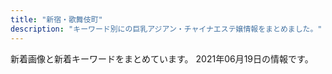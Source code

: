 ```yaml
---
title: "新宿・歌舞伎町"
description: "キーワード別にの巨乳アジアン・チャイナエステ嬢情報をまとめました。"
---
```


新着画像と新着キーワードをまとめています。
2021年06月19日の情報です。

<DmmAffiliateIns />
<KeywordTable
  shops={
    [
    {
        "station": "\u897f\u6b66\u65b0\u5bbf\u99c5\u5317\u53e3",
        "name": "\u7652 \u3086\u3046",
        "url": "http://www.yu-yu.work/",
        "img_links": [
            "http://www.yu-yu.work/images/sys4.jpg",
            "http://www.yu-yu.work/images/int2.png",
            "http://www.yu-yu.work/images/head.jpg",
            "http://www.yu-yu.work/images/mobile.jpg",
            "http://www.yu-yu.work/images/ac2.jpg",
            "http://www.yu-yu.work/img/haruka1.jpg",
            "http://www.yu-yu.work/images/b1.jpg",
            "http://www.yu-yu.work/img/misaki1.jpg",
            "http://www.yu-yu.work/images/sys3.jpg",
            "http://www.yu-yu.work/img/miki1.jpg",
            "http://www.yu-yu.work/images/7.jpg",
            "http://www.yu-yu.work/staff/misaki.jpg",
            "http://www.yu-yu.work/images/line.png",
            "http://www.yu-yu.work/img/nana1.jpg",
            "http://www.yu-yu.work/images/interior_t.jpg",
            "http://www.yu-yu.work/images/news.jpg",
            "http://www.yu-yu.work/images/info.jpg",
            "http://www.yu-yu.work/images/2.jpg",
            "http://www.yu-yu.work/staff/haruka.jpg",
            "http://www.yu-yu.work/staff/nana.jpg",
            "http://www.yu-yu.work/images/staff_t.jpg",
            "http://www.yu-yu.work/staff/miki.jpg",
            "http://www.yu-yu.work/images/int1.png",
            "http://www.yu-yu.work/images/b2.jpg",
            "http://www.yu-yu.work/images/sys1.jpg",
            "http://www.yu-yu.work/images/5.jpg",
            "http://www.yu-yu.work/images/6.jpg",
            "http://www.yu-yu.work/images/ac1.jpg",
            "http://www.yu-yu.work/images/sys2.jpg"
        ],
        "keywords": {}
    },
    {
        "name": "\u30ea\u30e9\u30af\u30b7\u30a2\u30fc",
        "keywords": {},
        "url": "http://relaxia.work/",
        "station": "JR\u65b0\u5bbf\u99c5\u6771\u53e3",
        "img_links": [
            "http://relaxia.work/images/info2.jpg",
            "http://relaxia.work/images/link_nav04.jpg",
            "http://relaxia.work/img/haru1.jpg",
            "http://relaxia.work/images/link_nav01.jpg",
            "http://relaxia.work/images/side_link.jpg",
            "http://relaxia.work/images/link_nav05.jpg",
            "http://relaxia.work/images/link_nav06.jpg",
            "http://relaxia.work/img/yuki1.jpg",
            "http://relaxia.work/images/info3.jpg",
            "http://relaxia.work/images/note.jpg",
            "http://relaxia.work/images/side_mobile.jpg",
            "http://relaxia.work/images/top.png",
            "http://relaxia.work/images/ico01.png",
            "http://relaxia.work/images/side_tel.jpg",
            "http://relaxia.work/images/link_nav02.jpg",
            "http://relaxia.work/images/sp_top.jpg",
            "http://relaxia.work/images/link_nav03.jpg",
            "http://relaxia.work/img/sizuka1.jpg",
            "http://relaxia.work/images/top_slider01.jpg",
            "http://relaxia.work/images/info1.jpg"
        ]
    },
    {
        "img_links": [
            "http://www.yuuka.info/images/ta.jpg",
            "http://www.yuuka.info/images/3.jpg",
            "http://www.yuuka.info/images/2.jpg",
            "http://www.yuuka.info/images/news.jpg",
            "http://www.yuuka.info/images/staff_t.jpg",
            "http://www.yuuka.info/images/sys.jpg",
            "http://www.yuuka.info/images/rec1.jpg",
            "http://www.yuuka.info/images/4.jpg",
            "http://www.yuuka.info/images/mobile.jpg",
            "http://www.yuuka.info/img/sayaka1.jpg",
            "http://www.yuuka.info/images/tel.jpg",
            "http://www.yuuka.info/images/int2.jpg",
            "http://www.yuuka.info/images/head.jpg",
            "http://www.yuuka.info/img/momo1.jpg",
            "http://www.yuuka.info/images/1.jpg",
            "http://www.yuuka.info/images/up.png",
            "http://www.yuuka.info/images/rec2.jpg",
            "http://www.yuuka.info/images/int1.jpg",
            "http://www.yuuka.info/images/interior_t.jpg",
            "http://www.yuuka.info/img/miyu1.jpg",
            "http://www.yuuka.info/img/rina1.jpg"
        ],
        "name": "\u7652\u83ef \u3086\u3046\u304b",
        "url": "http://www.yuuka.info/",
        "keywords": {},
        "station": "JR\u65b0\u5bbf\u99c5\u6771\u53e3"
    },
    {
        "name": "sweet-\u30b9\u30a6\u30a3\u30fc\u30c8-",
        "img_links": [
            "http://sweety-est.tokyo/images/cg07.jpg",
            "http://sweety-est.tokyo/images/a1.jpg",
            "http://sweety-est.tokyo/images/kan.jpg",
            "http://sweety-est.tokyo/images/a7.jpg",
            "http://sweety-est.tokyo/images/r1.jpg",
            "http://sweety-est.tokyo/images/tit-sub1.jpg",
            "http://sweety-est.tokyo/images/cg011.jpg",
            "http://sweety-est.tokyo/images/m2.jpg",
            "http://sweety-est.tokyo/images/cg04.jpg",
            "http://sweety-est.tokyo/images/cg05.jpg",
            "http://sweety-est.tokyo/images/r3.jpg",
            "http://sweety-est.tokyo/images/slider-img003.jpg",
            "http://sweety-est.tokyo/images/tit-sub2.jpg",
            "http://sweety-est.tokyo/images/cg03.jpg",
            "http://sweety-est.tokyo/images/pp.jpg",
            "http://sweety-est.tokyo/images/b-online.png",
            "http://sweety-est.tokyo/images/cg02.jpg",
            "http://sweety-est.tokyo/images/kan1.jpg",
            "http://sweety-est.tokyo/images/qr.jpg",
            "http://sweety-est.tokyo/images/tit-sub4.jpg",
            "http://sweety-est.tokyo/images/a4.jpg",
            "http://sweety-est.tokyo/images/sys.jpg",
            "http://sweety-est.tokyo/images/cg06.jpg",
            "http://sweety-est.tokyo/images/r5.jpg",
            "http://sweety-est.tokyo/images/a2.jpg",
            "http://sweety-est.tokyo/images/r2.jpg",
            "http://sweety-est.tokyo/link/menlog.jpg",
            "http://sweety-est.tokyo/images/cg08.jpg",
            "http://sweety-est.tokyo/images/tit-sub5.jpg",
            "http://sweety-est.tokyo/images/tit-sub6.jpg",
            "http://sweety-est.tokyo/images/m3.jpg",
            "http://sweety-est.tokyo/images/cg01.jpg",
            "http://sweety-est.tokyo/images/r4.jpg",
            "http://sweety-est.tokyo/images/tit-sub3.jpg",
            "http://sweety-est.tokyo/images/slider-img001.jpg",
            "http://sweety-est.tokyo/images/a3.jpg",
            "http://sweety-est.tokyo/images/m1.jpg",
            "http://sweety-est.tokyo/images/r6.jpg",
            "http://sweety-est.tokyo/images/b-tel.png",
            "http://sweety-est.tokyo/images/a6.jpg",
            "http://sweety-est.tokyo/images/m4.jpg",
            "http://sweety-est.tokyo/images/a5.jpg",
            "http://sweety-est.tokyo/images/a8.jpg",
            "http://sweety-est.tokyo/images/slider-img002.jpg"
        ],
        "url": "http://sweety-est.tokyo/",
        "station": "JR\u65b0\u5bbf\u99c5\u897f\u53e3",
        "keywords": {
            "86": 16,
            "D": 6,
            "E": 8
        }
    },
    {
        "url": "http://in-esthe.com/relair/",
        "keywords": {
            "C": 8
        },
        "name": "RELAIR \uff5e\u30ea\u30ec\u30a2\uff5e",
        "station": "\u65b0\u5bbf\u897f\u53e3\u99c5D5\u51fa\u53e3",
        "img_links": [
            "http://in-esthe.com/relair/img/fla.png",
            "http://in-esthe.com/relair/img/english-t6.png",
            "http://in-esthe.com/relair/img/twitter.png",
            "http://in-esthe.com/relair/img/head.png",
            "http://in-esthe.com/relair/img/p-2.jpg",
            "http://in-esthe.com/relair/img/re.png",
            "http://in-esthe.com/relair/img/tel.png",
            "http://in-esthe.com/relair/img/p-9.jpg",
            "http://in-esthe.com/relair/img/p-7.jpg",
            "http://in-esthe.com/relair/img/p-1.jpg",
            "http://in-esthe.com/relair/img/card-english.png",
            "http://in-esthe.com/relair/img/newstback.png",
            "http://in-esthe.com/relair/img/t-1.png",
            "http://in-esthe.com/relair/img/p-3-1.jpg",
            "http://in-esthe.com/relair/img/p-0.jpg",
            "http://in-esthe.com/relair/img/s-1.jpg",
            "http://in-esthe.com/relair/img/english-t3.png",
            "http://in-esthe.com/relair/img/english-t5.png",
            "http://in-esthe.com/relair/img/english-t2.png",
            "http://in-esthe.com/relair/img/botton.png",
            "http://in-esthe.com/relair/img/t-3.png",
            "http://in-esthe.com/relair/img/fla1.png",
            "http://in-esthe.com/relair/img/english-t4.png",
            "http://in-esthe.com/relair/img/kanban4.jpg",
            "http://in-esthe.com/relair/img/fla2.png",
            "http://in-esthe.com/relair/img/p-1-1.jpg",
            "http://in-esthe.com/relair/img/english-t1.png",
            "http://in-esthe.com/relair/img/t-2.png",
            "http://in-esthe.com/relair/img/p-3.jpg",
            "http://in-esthe.com/relair/img/p-8.jpg"
        ]
    },
    {
        "station": "JR\u65b0\u5bbf\u99c5\u6771\u53e3",
        "keywords": {
            "D": 16
        },
        "url": "http://aroma-massage.red/",
        "img_links": [
            "http://aroma-massage.red/images/img-therapist.jpg",
            "http://aroma-massage.red/images/ttl-concept.png",
            "http://aroma-massage.red/images/ttl-informationt.png",
            "http://aroma-massage.red/images/ttl-qrt.png",
            "http://aroma-massage.red/images/ttl-pickupt.png",
            "http://aroma-massage.red/images/ttl-therapist.png",
            "http://aroma-massage.red/images/bg-image-consept.png",
            "http://aroma-massage.red/images/img-therapistt.jpg",
            "http://aroma-massage.red/images/kan.jpg",
            "http://aroma-massage.red/images/img-link.jpg",
            "http://aroma-massage.red/images/txt-header-phonet.png",
            "http://aroma-massage.red/images/ttl-link.png",
            "http://aroma-massage.red/images/ttl-qr.png",
            "http://aroma-massage.red/images/ttl-concept2t.png",
            "http://aroma-massage.red/images/bnr-campaign01.jpg",
            "http://aroma-massage.red/images/img-linkt.jpg",
            "http://aroma-massage.red/images/cg05.jpg",
            "http://aroma-massage.red/images/txt-footer-copyright.png",
            "http://aroma-massage.red/images/acc.jpg",
            "http://aroma-massage.red/images/acc1.jpg",
            "http://aroma-massage.red/images/txt-header-storeinfo.png",
            "http://aroma-massage.red/images/txt-header-phone.png",
            "http://aroma-massage.red/images/img-header-mainvisual01t.jpg",
            "http://aroma-massage.red/images/bnr-sp-campaign01.jpg",
            "http://aroma-massage.red/images/ttl-qrf.png",
            "http://aroma-massage.red/images/ttl-pickup.png",
            "http://aroma-massage.red/images/ttl-conceptt.png",
            "http://aroma-massage.red/images/img-header-mainvisual01.jpg",
            "http://aroma-massage.red/images/cg02.jpg",
            "http://aroma-massage.red/images/qr.jpg",
            "http://aroma-massage.red/images/bg-image-consept02.png",
            "http://aroma-massage.red/images/ttl-concept2.png",
            "http://aroma-massage.red/images/cg01.jpg",
            "http://aroma-massage.red/images/ttl-information.png",
            "http://aroma-massage.red/images/cg03.jpg"
        ],
        "name": "\u30c6\u30bb\u30e9-Tethera-"
    },
    {
        "keywords": {
            "86": 4,
            "87": 2,
            "90": 1,
            "F": 1,
            "D": 8,
            "88": 4,
            "C": 3,
            "89": 1
        },
        "station": "\u897f\u6b66\u65b0\u5bbf\u99c5\u5317\u53e3",
        "img_links": [
            "http://clear-es.net/images/koko_1.jpg",
            "http://clear-es.net/yamituki-n/uploads/images/rika55ss.jpg",
            "http://clear-es.net/yamituki-n/uploads/images/satomi21.jpg",
            "http://clear-es.net/images/index_23.jpg",
            "http://clear-es.net/images/index_14.jpg",
            "http://clear-es.net/images/index_02.jpg",
            "http://clear-es.net/images/index_19.jpg",
            "http://clear-es.net/images/index_28.jpg",
            "http://clear-es.net/images/index_28_01.jpg",
            "http://clear-es.net/uploads/22c8968348a9acc2dfc9ab0aecb09c27.jpg",
            "http://clear-es.net/yamituki-n/uploads/images/mmexport1576417470781.jpg",
            "http://clear-es.net/uploads/f73e8f67358edf8e94cf35d345a7af08.jpg",
            "http://clear-es.net/images/gallery_11.jpg",
            "http://clear-es.net/images/index_27.jpg",
            "http://clear-es.net/uploads/cec0ed392fe00d8e3ff867c0625809e6.jpg",
            "http://clear-es.net/uploads/10299154955d10c3b815a5638a35a934.jpg",
            "http://clear-es.net/uploads/97eb17743f96fd7f0551aab0bedd5e6f.jpg",
            "http://clear-es.net/images/girls_11.jpg",
            "http://clear-es.net/images/service_11.jpg",
            "http://clear-es.net/yamituki-n/uploads/images/satomi2.jpg",
            "http://clear-es.net/images/index_08.jpg",
            "http://clear-es.net/yamituki-n/uploads/images/yui01.jpg",
            "http://clear-es.net/yamituki-n/uploads/images/mimi-01s.jpg",
            "http://clear-es.net/images/index_20.jpg",
            "http://clear-es.net/images/index_04.jpg",
            "http://clear-es.net/images/index_06.jpg",
            "http://clear-es.net/yamituki-n/uploads/images/juri01s.jpg",
            "http://clear-es.net/images/index_07.jpg",
            "http://clear-es.net/images/index_17.jpg",
            "http://clear-es.net/images/index_09.jpg",
            "http://clear-es.net/images/index_24.jpg",
            "http://clear-es.net/uploads/0141717ce8be90c90f41c0c8eb5c92fe.jpg",
            "http://clear-es.net/images/girls_13.jpg",
            "http://clear-es.net/images/index_01.jpg",
            "http://clear-es.net/images/index_26.jpg",
            "http://clear-es.net/images/index_13.jpg",
            "http://clear-es.net/uploads/2aa97908694153fb149943f0b8445352.jpg",
            "http://clear-es.net/images/index_21.jpg",
            "http://clear-es.net/yamituki-n/uploads/images/mika03s.jpg",
            "http://clear-es.net/my_work/images/pic1.png",
            "http://clear-es.net/uploads/c8a6186524d872100cc89c100d1f3728.jpg",
            "http://clear-es.net/images/index_11.jpg",
            "http://clear-es.net/images/index_10.jpg",
            "http://clear-es.net/uploads/a62d7f24a5b9a4fd5aeef678eb24ef4b.jpg",
            "http://clear-es.net/images/index_25.jpg",
            "http://clear-es.net/images/index_15.jpg",
            "http://clear-es.net/images/girls_03.jpg",
            "http://clear-es.net/yamituki-n/uploads/images/rena02.jpg",
            "http://clear-es.net/yamituki-n/uploads/images/rena01.jpg",
            "http://clear-es.net/uploads/c1f6d0346f5cb109ac62c21a58c7deff.jpg",
            "http://clear-es.net/uploads/09bdd5637edec4bfa3d47a7e9874640b.jpg",
            "http://clear-es.net/images/index_12.jpg",
            "http://clear-es.net/images/index_05.jpg",
            "http://clear-es.net/images/index_03.jpg",
            "http://clear-es.net/yamituki-n/uploads/images/emi3.jpg",
            "http://clear-es.net/uploads/d1dd85f8fb55d0e70a55a6dafa8ff601.jpg",
            "http://clear-es.net/uploads/f426bd85a8f6a9eac87e55b2d44c4bd5.jpg",
            "http://clear-es.net/images/index_18.jpg"
        ],
        "url": "http://clear-es.net/",
        "name": "CLEAR-\u30af\u30ea\u30a2-"
    },
    {
        "station": "\u65b0\u5bbf\u4e09\u4e01\u76ee\u99c5E1\u51fa\u53e3",
        "url": "http://sakura-relax.net/",
        "name": "\u697d\u697d-\u30e9\u30af\u30e9\u30af-",
        "img_links": [
            "http://sakura-relax.net/images/kan.jpg",
            "http://sakura-relax.net/images/qrc.png",
            "http://sakura-relax.net/images/tel.png",
            "http://sakura-relax.net/images/cg07.jpg",
            "http://sakura-relax.net/images/cg03.jpg",
            "http://sakura-relax.net/link/menlog.jpg",
            "http://sakura-relax.net/images/top-img02.png",
            "http://sakura-relax.net/images/cg06.jpg",
            "http://sakura-relax.net/images/top-img01.png",
            "http://sakura-relax.net/images/cg04.jpg"
        ],
        "keywords": {
            "E": 8,
            "87": 8,
            "C": 8,
            "86": 4,
            "85": 4
        }
    },
    {
        "keywords": {
            "D": 3,
            "86": 2
        },
        "station": "\u897f\u6b66\u65b0\u5bbf\u99c5\u5317\u53e3",
        "url": "http://ciretva.xyz/",
        "img_links": [
            "http://ciretva.xyz/uploads/210601/1-2106011H604649.jpg",
            "http://ciretva.xyz/picture/pick.jpg",
            "http://ciretva.xyz/picture/room4.jpg",
            "http://ciretva.xyz/picture/top.jpg",
            "http://ciretva.xyz/uploads/210601/1-2106011H615V5.jpg",
            "http://ciretva.xyz/picture/s_staff.png",
            "http://ciretva.xyz/picture/news.jpg",
            "http://ciretva.xyz/uploads/201021/1-201021155T9631.jpg",
            "http://ciretva.xyz/picture/room3.jpg",
            "http://ciretva.xyz/uploads/201021/1-201021155T02L.jpg",
            "http://ciretva.xyz/picture/face_bj1.png",
            "http://ciretva.xyz/picture/face.jpg",
            "http://ciretva.xyz/picture/room2.jpg",
            "http://ciretva.xyz/uploads/201021/1-201021155932238.jpg",
            "http://ciretva.xyz/uploads/201021/1-201021155925315.jpg",
            "http://ciretva.xyz/picture/room1.jpg"
        ],
        "name": "\u4f73\u7e01 \uff5e\u304b\u3048\u3093\uff5e"
    },
    {
        "keywords": {},
        "name": "\u5fa1\u82d1 -\u304e\u3087\u3048\u3093-",
        "url": "http://www.night.ne.jp/tokyo/gyoen/",
        "station": "\u65b0\u5bbf\u5fa1\u82d1\u524d\u99c53\u756a\u51fa\u53e3",
        "img_links": [
            "http://www.night.ne.jp/nightnet/img/2.jpg",
            "http://www.night.ne.jp/_format/W/img/whats_news.jpg",
            "http://www.night.ne.jp/nightnet/img/3.jpg",
            "http://www.night.ne.jp/nightnet/img/17.jpg",
            "http://www.night.ne.jp/tokyo/gyoen/img/skill_2.jpg",
            "http://www.night.ne.jp/tokyo/gyoen/img/view_3.jpg",
            "http://www.night.ne.jp/nightnet/img/16.jpg",
            "http://www.night.ne.jp/nightnet/img/9.jpg",
            "http://www.night.ne.jp/tokyo/gyoen/img/index_top.jpg",
            "http://www.night.ne.jp/tokyo/gyoen/img/index_skill.jpg",
            "http://www.night.ne.jp/tokyo/gyoen/img/index_view.jpg",
            "http://www.night.ne.jp/nightnet/img/10.jpg",
            "http://www.night.ne.jp/tokyo/gyoen/img/index.jpg",
            "http://www.night.ne.jp/tokyo/gyoen/img/skill_3.jpg",
            "http://www.night.ne.jp/nightnet/img/15.jpg",
            "http://www.night.ne.jp/tokyo/gyoen/img/view_2.jpg",
            "http://www.night.ne.jp/nightnet/img/14.jpg",
            "http://www.night.ne.jp/_format/W/img/whats_skill.jpg",
            "http://www.night.ne.jp/tokyo/gyoen/img/view_1.jpg",
            "http://www.night.ne.jp/_format/W/img/index_enter_1.jpg",
            "http://www.night.ne.jp/nightnet/img/6.jpg",
            "http://www.night.ne.jp/nightnet/img/8.jpg",
            "http://www.night.ne.jp/nightnet/img/7.jpg",
            "http://www.night.ne.jp/nightnet/img/12a.jpg",
            "http://www.night.ne.jp/nightnet/img/13.jpg",
            "http://www.night.ne.jp/tokyo/gyoen/img/skill_1.jpg",
            "http://www.night.ne.jp/nightnet/img/4.jpg",
            "http://www.night.ne.jp/tokyo/gyoen/img/view_4.jpg",
            "http://www.night.ne.jp/nightnet/img/5.jpg",
            "http://www.night.ne.jp/tokyo/gyoen/img/qr_code.jpg",
            "http://www.night.ne.jp/nightnet/img/1.jpg",
            "http://www.night.ne.jp/nightnet/img/11.jpg",
            "http://www.night.ne.jp/_format/W/img/whats_view.jpg"
        ]
    },
    {
        "img_links": [
            "http://yurali.oks.bz/images/s4.jpg",
            "http://yurali.oks.bz/photos/sites/48/2021/03/2021033110254811.jpg",
            "http://yurali.oks.bz/photos/sites/48/2020/09/2020090809340917.jpg",
            "http://yurali.oks.bz/photos/sites/48/2020/09/2020090809341126.jpg",
            "http://yurali.oks.bz/images/line.jpg",
            "http://yurali.oks.bz/images/right.jpg",
            "http://yurali.oks.bz/photos/sites/48/2020/06/2020063002493351.jpg",
            "http://yurali.oks.bz/photos/sites/48/2020/09/2020090809341490.jpg",
            "http://yurali.oks.bz/images/s1.jpg",
            "http://yurali.oks.bz/images/s2.jpg",
            "http://yurali.oks.bz/images/s_new.png",
            "http://yurali.oks.bz/images/mobile.jpg",
            "http://yurali.oks.bz/images/top.jpg",
            "http://yurali.oks.bz/images/s3.jpg",
            "http://yurali.oks.bz/photos/sites/48/2021/03/2021033110254887.jpg"
        ],
        "url": "http://yurali.oks.bz/",
        "keywords": {
            "E": 12,
            "85": 12,
            "D": 24,
            "86": 12,
            "87": 12
        },
        "station": "JR\u65b0\u5bbf\u99c5\u897f\u53e3",
        "name": "\u6c17\u697d"
    },
    {
        "keywords": {},
        "img_links": [
            "http://genkimorimori.este88.com/img/mika1.jpg",
            "http://genkimorimori.este88.com/img/kixyoko1.jpg",
            "http://genkimorimori.este88.com/images/kixyoko1.jpg",
            "http://genkimorimori.este88.com/gals/risa1.jpg",
            "http://genkimorimori.este88.com/img/kaori1.jpg",
            "http://genkimorimori.este88.com/images/r01.jpg",
            "http://genkimorimori.este88.com/img/koyuki1.jpg",
            "http://genkimorimori.este88.com/images/ph1.jpg",
            "http://genkimorimori.este88.com/img/momo1.jpg",
            "http://genkimorimori.este88.com/images/r04.jpg",
            "http://genkimorimori.este88.com/gals/sayuri1.jpg",
            "http://genkimorimori.este88.com/images/mika1.jpg",
            "http://genkimorimori.este88.com/images/momo1.jpg",
            "http://genkimorimori.este88.com/images/r02.jpg",
            "http://genkimorimori.este88.com/gals/koko1.jpg",
            "http://genkimorimori.este88.com/images/kaori1.jpg",
            "http://genkimorimori.este88.com/gals/nnana1.jpg",
            "http://genkimorimori.este88.com/images/koyuki1.jpg"
        ],
        "url": "http://genkimorimori.este88.com/",
        "name": "\u5143\u6c17\u30e2\u30ea\u30e2\u30ea",
        "station": "\u897f\u6b66\u65b0\u5bbf\u99c5\u5317\u53e3"
    },
    {
        "station": "JR\u65b0\u5bbf\u99c5",
        "name": "\u65b0\u5bbf\u6975\u4e0a\u30e1\u30f3\u30ba\u30a8\u30b9\u30c6",
        "keywords": {},
        "url": "https://gokujo.iest.info/",
        "img_links": []
    },
    {
        "url": "http://hi-msg.com/koyuki/",
        "keywords": {
            "C": 8
        },
        "name": "KOYUKI",
        "img_links": [
            "http://hi-msg.com/koyuki/img/kanban4.jpg",
            "http://hi-msg.com/koyuki/img/english-t4.png",
            "http://hi-msg.com/koyuki/img/t-2.png",
            "http://hi-msg.com/koyuki/img/kanban4s.jpg",
            "http://hi-msg.com/koyuki/img/english-t3.png",
            "http://hi-msg.com/koyuki/img/p-4-1.jpg",
            "http://hi-msg.com/koyuki/img/p-2-1.jpg",
            "http://hi-msg.com/koyuki/img/head.png",
            "http://hi-msg.com/koyuki/img/re.png",
            "http://hi-msg.com/koyuki/img/english-t2.png",
            "http://hi-msg.com/koyuki/img/p-6-1.jpg",
            "http://hi-msg.com/koyuki/img/botton.png",
            "http://hi-msg.com/koyuki/img/english-t6.png",
            "http://hi-msg.com/koyuki/img/card.png",
            "http://hi-msg.com/koyuki/img/p-7.jpg",
            "http://hi-msg.com/koyuki/img/p-1.jpg",
            "http://hi-msg.com/koyuki/img/english-t1.png",
            "http://hi-msg.com/koyuki/img/p-7-1.jpg",
            "http://hi-msg.com/koyuki/img/p-10.jpg",
            "http://hi-msg.com/koyuki/img/t-3.png",
            "http://hi-msg.com/koyuki/img/p-9.jpg",
            "http://hi-msg.com/koyuki/img/p-6.jpg",
            "http://hi-msg.com/koyuki/img/p-8.jpg",
            "http://hi-msg.com/koyuki/img/p-2.jpg",
            "http://hi-msg.com/koyuki/img/p-4.jpg",
            "http://hi-msg.com/koyuki/img/card-english.png",
            "http://hi-msg.com/koyuki/img/english-t5.png",
            "http://hi-msg.com/koyuki/img/p-3.jpg",
            "http://hi-msg.com/koyuki/img/p-11.jpg",
            "http://hi-msg.com/koyuki/img/newstback.png",
            "http://hi-msg.com/koyuki/img/t-1.png",
            "http://hi-msg.com/koyuki/img/p-3-1.jpg",
            "http://hi-msg.com/koyuki/img/tit.png",
            "http://hi-msg.com/koyuki/img/tel.png",
            "http://hi-msg.com/koyuki/img/p-5.jpg",
            "http://hi-msg.com/koyuki/img/p-8-1.jpg",
            "http://hi-msg.com/koyuki/img/p-0.jpg"
        ],
        "station": "JR\u65b0\u5bbf\u99c5\u6771\u53e3"
    },
    {
        "img_links": [
            "https://shinjuku-mensesthe.com/menu/home.png",
            "https://shinjuku-mensesthe.com/images/clear.png",
            "https://shinjuku-mensesthe.com/images/main-sp.jpg",
            "https://shinjuku-mensesthe.com/button/home.png",
            "https://shinjuku-mensesthe.com/staff/kana-s1.jpg",
            "https://shinjuku-mensesthe.com/staff/yuki-l1.jpg",
            "https://shinjuku-mensesthe.com/images/main-small.jpg",
            "https://shinjuku-mensesthe.com/massage/2020/07/31/covit19.jpg",
            "https://shinjuku-mensesthe.com/room/room-l3.jpg",
            "https://shinjuku-mensesthe.com/images/camp.png",
            "https://shinjuku-mensesthe.com/staff/seira-s1.jpg",
            "https://shinjuku-mensesthe.com/staff/kana-l1.jpg",
            "https://shinjuku-mensesthe.com/room/room-l4.jpg",
            "https://shinjuku-mensesthe.com/staff/hikaru-s1.jpg",
            "https://shinjuku-mensesthe.com/staff/hana-l1.jpg",
            "https://shinjuku-mensesthe.com/icon/yelp.png",
            "https://shinjuku-mensesthe.com/staff/arisa-s1.jpg",
            "https://shinjuku-mensesthe.com/massage/2020/08/16/riri-s1.jpg",
            "https://shinjuku-mensesthe.com/massage/2020/10/05/yuki-s1.jpg",
            "https://shinjuku-mensesthe.com/images/top1.jpg",
            "https://shinjuku-mensesthe.com/images/qrcode.png",
            "https://shinjuku-mensesthe.com/menu/blog.png",
            "https://shinjuku-mensesthe.com/images/top2.jpg",
            "https://scdn.line-apps.com/n/line_add_friends/btn/ja.png",
            "https://shinjuku-mensesthe.com/room/room-l2.jpg",
            "https://shinjuku-mensesthe.com/staff/hana-s1.jpg",
            "https://shinjuku-mensesthe.com/menu/staff.png",
            "https://shinjuku-mensesthe.com/images/top3.jpg",
            "https://shinjuku-mensesthe.com/massage/2020/09/14/hana-s1.jpg",
            "https://shinjuku-mensesthe.com/room/room-l1.jpg",
            "https://shinjuku-mensesthe.com/link/mens-esthe.png",
            "https://shinjuku-mensesthe.com/staff/yuki-s1.jpg",
            "https://shinjuku-mensesthe.com/button/blog.png",
            "https://shinjuku-mensesthe.com/icon/facebook.png",
            "https://shinjuku-mensesthe.com/images/flower.png",
            "https://shinjuku-mensesthe.com/button/staff.png",
            "https://shinjuku-mensesthe.com/staff/arisa-l1.jpg",
            "https://shinjuku-mensesthe.com/staff/hikaru-l1.jpg",
            "https://shinjuku-mensesthe.com/menu/info.png",
            "https://shinjuku-mensesthe.com/icon/line.png",
            "https://shinjuku-mensesthe.com/images/main-top.jpg",
            "https://shinjuku-mensesthe.com/staff/seira-l1.jpg",
            "https://shinjuku-mensesthe.com/staff/shiori-s1.jpg",
            "https://shinjuku-mensesthe.com/massage/2020/10/21/risa-s1.jpg",
            "https://shinjuku-mensesthe.com/massage/2021/03/27/blog.jpg",
            "https://shinjuku-mensesthe.com/icon/twitter.png",
            "https://shinjuku-mensesthe.com/images/header3.png",
            "https://shinjuku-mensesthe.com/images/footer-l.png",
            "https://shinjuku-mensesthe.com/images/footer-r.png"
        ],
        "keywords": {},
        "station": "JR\u65b0\u5bbf\u99c5\u6771\u53e3",
        "name": "\u5915\u9727 \u3086\u3046\u304e\u308a",
        "url": "https://shinjuku-mensesthe.com/"
    },
    {
        "name": "\u30b8\u30e5\u30ea\u30a2\u30f3",
        "url": "https://mens-esthe.xyz/",
        "keywords": {
            "D": 10,
            "95": 5,
            "86": 10,
            "84": 5,
            "F": 5
        },
        "img_links": [
            "https://mens-esthe.xyz/staff/eri-l2.jpg",
            "https://mens-esthe.xyz/images/esthe3.jpg",
            "https://mens-esthe.xyz/staff/kana-l1.jpg",
            "https://mens-esthe.xyz/staff/kana-l2.jpg",
            "https://mens-esthe.xyz/shinjuku/2021/06/11/4942043_0.jpg",
            "https://mens-esthe.xyz/images/esthe2.jpg",
            "https://mens-esthe.xyz/staff/kana-s2.jpg",
            "https://mens-esthe.xyz/room/room-l3.jpg",
            "https://mens-esthe.xyz/room/room-l1.jpg",
            "https://mens-esthe.xyz/staff/yuuka-l1.jpg",
            "https://mens-esthe.xyz/room/room-l2.jpg",
            "https://mens-esthe.xyz/room/room-l7.jpg",
            "https://mens-esthe.xyz/images/main-sp.jpg",
            "https://mens-esthe.xyz/images/header3.png",
            "https://mens-esthe.xyz/images/main1.jpg",
            "https://mens-esthe.xyz/room/room-l6.jpg",
            "https://mens-esthe.xyz/staff/kana-s1.jpg",
            "https://inage-mensesthe.com/icon/facebook.png",
            "https://mens-esthe.xyz/staff/yuuka-l2.jpg",
            "https://mens-esthe.xyz/images/qrcode.png",
            "https://mens-esthe.xyz/staff/yuuka-s1.jpg",
            "https://mens-esthe.xyz/footer/footer-tel.png",
            "https://mens-esthe.xyz/staff/moe-s1.jpg",
            "https://mens-esthe.xyz/icon/yelp.png",
            "https://mens-esthe.xyz/room/room-l4.jpg",
            "https://mens-esthe.xyz/room/room-l5.jpg",
            "https://mens-esthe.xyz/icon/facebook.png",
            "https://mens-esthe.xyz/staff/eri-s1.jpg",
            "https://mens-esthe.xyz/room/room-l8.jpg",
            "https://mens-esthe.xyz/images/clear.png",
            "https://mens-esthe.xyz/footer/footer-line.png",
            "https://inage-mensesthe.com/icon/yelp.png",
            "https://mens-esthe.xyz/images/esthe4.jpg",
            "https://mens-esthe.xyz/staff/eri-l1.jpg",
            "https://mens-esthe.xyz/icon/twitter.png",
            "https://mens-esthe.xyz/staff/yuuka-s2.jpg",
            "https://mens-esthe.xyz/icon/line.png",
            "https://mens-esthe.xyz/images/esthe1.jpg",
            "https://inage-mensesthe.com/icon/line.png",
            "https://inage-mensesthe.com/link/relaku_salon.jpg",
            "https://inage-mensesthe.com/icon/twitter.png",
            "https://mens-esthe.xyz/staff/eri-s2.jpg",
            "https://mens-esthe.xyz/staff/moe-l1.jpg",
            "https://mens-esthe.xyz/footer/footer-staff.png"
        ],
        "station": "JR\u65b0\u5bbf\u99c5\u6771\u5357\u53e3"
    },
    {
        "station": "JR\u65b0\u5bbf\u99c5\u5357\u53e3",
        "name": "\u7652\u3057\u306e\u5bbf",
        "url": "http://aes-aroma.com/",
        "keywords": {
            "C": 18
        },
        "img_links": [
            "http://aes-aroma.com/staff/miki/01.jpg",
            "http://aes-aroma.com/staff/yuri/01.jpg",
            "http://aes-aroma.com/staff/koko/01.jpg",
            "http://aes-aroma.com/staff/megumi/01.jpg",
            "http://aes-aroma.com/img/ttl_rec.png",
            "http://aes-aroma.com/staff/nana/01.jpg",
            "http://aes-aroma.com/img/ttl_pickup.png",
            "http://aes-aroma.com/staff/mimi/01.jpg",
            "http://aes-aroma.com/staff/kaori/01.jpg",
            "http://aes-aroma.com/img/ttl_staff.png",
            "http://aes-aroma.com/i/files/homeimg.jpg",
            "http://aes-aroma.com/staff/yoko/01.jpg",
            "http://aes-aroma.com/pic/head.png",
            "http://aes-aroma.com/staff/ai/01.jpg",
            "http://aes-aroma.com/img/ttl_mobile.png",
            "http://aes-aroma.com/staff/yoko/02.jpg",
            "http://aes-aroma.com/img/ttl_tnew.png"
        ]
    },
    {
        "name": "\u30af\u30ea\u30b9\u30bf\u30eb",
        "station": "JR\u65b0\u5bbf\u99c5\u6771\u53e3",
        "keywords": {
            "C": 2
        },
        "img_links": [
            "http://ruby-es.com/uploads/rubyes/2017/02/img_info_02.png",
            "http://crystal-est.net/uploads/crystal/2017/03/subvisual_reserve.png",
            "http://crystal-est.net/uploads/crystal/2020/12/img_6902.jpg",
            "http://crystal-est.net/uploads/crystal/2018/07/wechatimg31.jpeg",
            "http://ruby-es.com/uploads/rubyes/2017/02/img_info_05.png",
            "http://crystal-est.net/uploads/crystal/2018/08/wechatimg51.jpeg",
            "http://crystal-est.net/uploads/crystal/2018/05/webwxgetmsgimg.jpeg",
            "http://crystal-est.net/uploads/crystal/images/icon_flower.png",
            "http://crystal-est.net/uploads/crystal/2017/03/treatment2.png",
            "http://crystal-est.net/uploads/crystal/images/no-photo.jpg",
            "http://crystal-est.net/uploads/crystal/2018/07/wechatimg125.jpeg",
            "http://crystal-est.net/uploads/crystal/2017/04/line2.png",
            "http://crystal-est.net/uploads/crystal/2017/03/btn_top_03.png",
            "http://crystal-est.net/uploads/crystal/2017/03/subvisual_contact.png",
            "http://crystal-est.net/uploads/crystal/2018/07/wechatimg26.jpeg",
            "http://crystal-est.net/uploads/crystal/2018/08/wechatimg49.jpeg",
            "http://ruby-es.com/uploads/rubyes/2017/02/img_info_01.png",
            "http://crystal-est.net/uploads/crystal/2017/03/subvisual_enquete1.png",
            "http://crystal-est.net/uploads/crystal/images/subvisual_staff.png",
            "http://crystal-est.net/uploads/crystal/2017/03/btn_top_02.png",
            "http://crystal-est.net/uploads/crystal/2017/03/bnr_side_042.png",
            "http://crystal-est.net/uploads/crystal/images/xing.png",
            "http://crystal-est.net/uploads/crystal/2017/03/bnr_side_credit1.png",
            "http://ruby-es.com/uploads/rubyes/2017/02/img_info_06.png",
            "http://crystal-est.net/uploads/crystal/2018/05/mayu1.jpeg",
            "http://crystal-est.net/uploads/crystal/2017/02/wifi.jpg",
            "http://crystal-est.net/uploads/crystal/2017/03/subvisual_qa.png",
            "http://ruby-es.com/uploads/rubyes/2017/02/img_info_03.png",
            "http://crystal-est.net/uploads/crystal/2017/03/subvisual_info.png",
            "http://crystal-est.net/uploads/crystal/2018/07/wechatimg30.jpeg",
            "http://crystal-est.net/uploads/crystal/2017/03/bnr_side_032.png",
            "http://crystal-est.net/uploads/crystal/2020/11/tel.jpg",
            "http://crystal-est.net/uploads/crystal/2017/03/btn_top_01.png",
            "http://crystal-est.net/uploads/crystal/2017/04/leftmovie.png",
            "http://crystal-est.net/uploads/crystal/2017/03/icon_flower.png",
            "http://crystal-est.net/uploads/crystal/2017/03/subvisual_magazine1.png",
            "http://crystal-est.net/uploads/crystal/2017/04/web.png",
            "http://crystal-est.net/uploads/crystal/2017/03/subvisual_link.png",
            "http://crystal-est.net/uploads/crystal/images/p01.png",
            "http://crystal-est.net/uploads/crystal/2017/04/bnr_side_01.png",
            "http://crystal-est.net/uploads/crystal/2020/12/img_6830.jpg",
            "http://ruby-es.com/uploads/rubyes/2017/02/img_info_04.png",
            "http://crystal-est.net/uploads/crystal/2017/02/ameba.jpg",
            "http://crystal-est.net/uploads/crystal/2017/03/ruby6.png",
            "http://crystal-est.net/uploads/crystal/2017/03/bnr_side_052.png"
        ],
        "url": "http://crystal-est.net/"
    },
    {
        "name": "\u7fbd\u8863\uff5e\u306f\u3054\u308d\u3082\uff5e",
        "url": "https://www.hagoromo.tokyo/",
        "img_links": [
            "https://static.wixstatic.com/media/1f1430_2511e8409a39492bab1eeffd58a5eb1f~mv2.jpg",
            "https://static.wixstatic.com/media/1f1430_d824a82ebc40424facf31978d80b293b~mv2.png",
            "https://static.wixstatic.com/media/1f1430_c12fa837f18643e8a167f283f823ecd9~mv2.jpg",
            "https://static.wixstatic.com/media/1f1430_5b6db55133674387b978465361d1f5af~mv2.jpg",
            "https://static.wixstatic.com/media/1f1430_d26df1a13af049c9a7afeac5e58c5323~mv2.jpg",
            "https://static.wixstatic.com/media/1f1430_27c850c6656448c68b705e2a69f8d3e0~mv2.png",
            "https://static.wixstatic.com/media/1f1430_c48456140f404f1eb9a47dfd01d1d032~mv2.jpg",
            "https://static.wixstatic.com/media/1f1430_e11d2a49cf1a4130a10a3e09053a46fc~mv2.png",
            "https://static.wixstatic.com/media/1f1430_4ef445c14af547ffb085a4c73252e22c~mv2.jpg",
            "https://static.wixstatic.com/media/1f1430_f16ba939f42f47d688a43ba736f9d100~mv2.jpg",
            "https://static.wixstatic.com/media/1f1430_704c1cfac22b4288a4aaa588c496ab40~mv2.jpg",
            "https://static.wixstatic.com/media/1f1430_e5113a1a86b8410db0438745823a2d2c~mv2.png",
            "https://static.wixstatic.com/media/1f1430_f4c9cbbcc36c44f1a8be8eb3138b0b46~mv2.jpg",
            "https://static.wixstatic.com/media/1f1430_7ff5719c25b243d18c7fb6db890677f9~mv2.jpg",
            "https://static.wixstatic.com/media/1f1430_890ca68d29e04e7a8c96e4198a653ed3~mv2.jpg",
            "https://static.wixstatic.com/media/1f1430_184f66b9eb914c26b47be78d54152284~mv2.jpg",
            "https://static.wixstatic.com/media/1f1430_0ea86bd4429f44fa96f0a1277a1c2d6e~mv2.jpg",
            "https://static.wixstatic.com/media/1f1430_b6622178bf9c45a68912520b4b2de175~mv2.png",
            "https://static.wixstatic.com/media/1f1430_04f93cdec45f4c4e8d0fa69dc26b3e38~mv2.jpg",
            "https://static.wixstatic.com/media/1f1430_d0a7ae614e0b423886aa6d1beca9a87a~mv2.jpg",
            "https://static.wixstatic.com/media/1f1430_c572ee153c0c46e096e6301fe82e2f11~mv2.jpg",
            "https://static.wixstatic.com/media/1f1430_8e7ae52f03b14e31be6ff7b1038f2896~mv2.jpg",
            "https://static.wixstatic.com/media/1f1430_4b2c5243bdbe40858057386a16dce231~mv2.png"
        ],
        "keywords": {},
        "station": "JR\u65b0\u5bbf\u99c5\u6771\u53e3\u30fb\u6b4c\u821e\u4f0e\u753a"
    },
    {
        "img_links": [],
        "url": "http://pure-resort.tyo.cm/",
        "keywords": {},
        "station": "JR\u65b0\u5bbf\u99c5\u6771\u53e3",
        "name": "\u30d4\u30e5\u30a2\u30ea\u30be\u30fc\u30c8II"
    },
    {
        "name": "Fairy Girl",
        "url": "http://fairy-girl.work/",
        "station": "JR\u65b0\u5bbf\u99c5\u897f\u53e3",
        "img_links": [
            "http://fairy-girl.work/img/misa1.jpg",
            "http://fairy-girl.work/img/kiki2.jpg",
            "http://fairy-girl.work/images/sys3.jpg",
            "http://fairy-girl.work/images/8.jpg",
            "http://fairy-girl.work/staff/yuki.jpg",
            "http://fairy-girl.work/images/staff_t.jpg",
            "http://fairy-girl.work/img/hitomi1.jpg",
            "http://fairy-girl.work/images/mobile.jpg",
            "http://fairy-girl.work/images/11.jpg",
            "http://fairy-girl.work/staff/misa.jpg",
            "http://fairy-girl.work/staff/rina.jpg",
            "http://fairy-girl.work/img/kana1.jpg",
            "http://fairy-girl.work/staff/mari.jpg",
            "http://fairy-girl.work/images/12.jpg",
            "http://fairy-girl.work/img/mari1.jpg",
            "http://fairy-girl.work/images/bana0404_4.png",
            "http://fairy-girl.work/images/6.jpg",
            "http://fairy-girl.work/images/3.jpg",
            "http://fairy-girl.work/img/yuki1.jpg",
            "http://fairy-girl.work/staff/kana.jpg",
            "http://fairy-girl.work/staff/hitomi.jpg",
            "http://fairy-girl.work/staff/rika.jpg",
            "http://fairy-girl.work/img/eri2.jpg",
            "http://fairy-girl.work/images/1.jpg",
            "http://fairy-girl.work/img/eri1.jpg",
            "http://fairy-girl.work/images/news.jpg",
            "http://fairy-girl.work/images/line.png",
            "http://fairy-girl.work/img/rara1.jpg",
            "http://fairy-girl.work/images/int2.jpg",
            "http://fairy-girl.work/staff/rara.jpg",
            "http://fairy-girl.work/img/rika1.jpg",
            "http://fairy-girl.work/images/9.jpg",
            "http://fairy-girl.work/images/7.jpg",
            "http://fairy-girl.work/images/2.jpg",
            "http://fairy-girl.work/images/sys1.jpg",
            "http://fairy-girl.work/images/sys5.jpg",
            "http://fairy-girl.work/images/ac2.jpg",
            "http://fairy-girl.work/img/kiki1.jpg",
            "http://fairy-girl.work/images/sys4.jpg",
            "http://fairy-girl.work/images/10.jpg",
            "http://fairy-girl.work/images/5.jpg",
            "http://fairy-girl.work/staff/yuyu.jpg",
            "http://fairy-girl.work/images/interior_t.jpg",
            "http://fairy-girl.work/images/ac1.jpg",
            "http://fairy-girl.work/images/int1.jpg",
            "http://fairy-girl.work/images/sys2.jpg",
            "http://fairy-girl.work/images/tr.jpg",
            "http://fairy-girl.work/staff/eri.jpg",
            "http://fairy-girl.work/staff/kiki.jpg",
            "http://fairy-girl.work/img/yuyu1.jpg",
            "http://fairy-girl.work/img/rina1.jpg"
        ],
        "keywords": {}
    }
]
}
/>
<DmmAffiliateScript />
